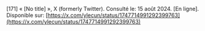 \[171\]	« \[No title\] », X (formerly Twitter). Consulté le: 15 août 2024\. \[En ligne\]. Disponible sur: [https://x.com/ylecun/status/1747714991292399763](https://x.com/ylecun/status/1747714991292399763)